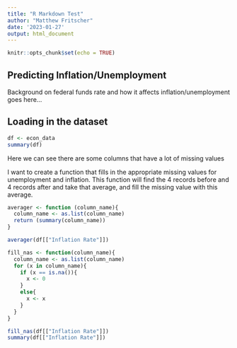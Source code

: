```yaml
---
title: "R Markdown Test"
author: "Matthew Fritscher"
date: '2023-01-27'
output: html_document
---
```


```r
knitr::opts_chunk$set(echo = TRUE)
```

## Predicting Inflation/Unemployment

Background on federal funds rate and how it affects inflation/unemployment goes here...

## Loading in the dataset 

```r
df <- econ_data
summary(df)
```

Here we can see there are some columns that have a lot of missing values

I want to create a function that fills in the appropriate missing values for unemployment and inflation.
This function will find the 4 records before and 4 records after and take that average, and fill the missing value with this average.

```r

averager <- function (column_name){
  column_name <- as.list(column_name)
  return (summary(column_name))
}

averager(df[["Inflation Rate"]])


```





```r

fill_nas <- function(column_name){
  column_name <- as.list(column_name)
  for (x in column_name){
    if (x == is.na()){
      x <- 0
    }
    else{
      x <- x
    }
  }
}

```




```r
fill_nas(df[["Inflation Rate"]])
summary(df[["Inflation Rate"]])
```


